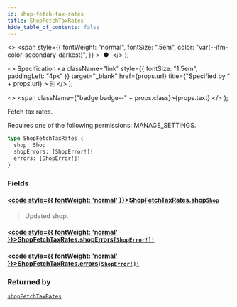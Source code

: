 ```yaml
---
id: shop-fetch-tax-rates
title: ShopFetchTaxRates
hide_table_of_contents: false
---
```


  <>
    <span
      style={{
        fontWeight: "normal",
        fontSize: ".5em",
        color: "var(--ifm-color-secondary-darkest)",
      }}
    >
      &nbsp;●&nbsp;
    </span>
  </>
);

  <>
    Specification
    <a
      className="link"
      style={{ fontSize: "1.5em", paddingLeft: "4px" }}
      target="\_blank"
      href={props.url}
      title={"Specified by " + props.url}
    >
      ⎘
    </a>
  </>
);

  <>
    <span className={"badge badge--" + props.class}>{props.text}</span>
  </>
);

Fetch tax rates.

Requires one of the following permissions: MANAGE_SETTINGS.

```graphql
type ShopFetchTaxRates {
  shop: Shop
  shopErrors: [ShopError!]!
  errors: [ShopError!]!
}
```

### Fields

#### [<code style={{ fontWeight: 'normal' }}>ShopFetchTaxRates.<b>shop</b></code>](#)<Bullet />[`Shop`](../../api-reference/objects/shop) <Badge class="secondary" text="object"/>

> Updated shop.

#### [<code style={{ fontWeight: 'normal' }}>ShopFetchTaxRates.<b>shopErrors</b></code>](#)<Bullet />[`[ShopError!]!`](../../api-reference/objects/shop-error) <Badge class="secondary" text="non-null"/> <Badge class="secondary" text="object"/>

>

#### [<code style={{ fontWeight: 'normal' }}>ShopFetchTaxRates.<b>errors</b></code>](#)<Bullet />[`[ShopError!]!`](../../api-reference/objects/shop-error) <Badge class="secondary" text="non-null"/> <Badge class="secondary" text="object"/>

>

### Returned by

[`shopFetchTaxRates`](../../api-reference/mutations/shop-fetch-tax-rates) <Badge class="secondary" text="mutation"/>
